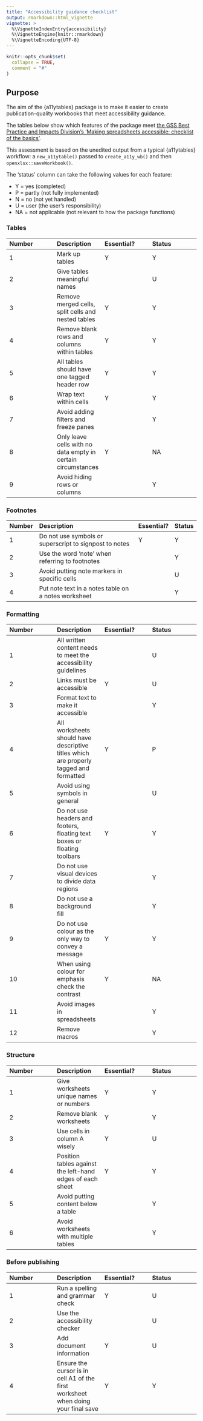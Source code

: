 ```yaml
---
title: "Accessibility guidance checklist"
output: rmarkdown::html_vignette
vignette: >
  %\VignetteIndexEntry{accessibility}
  %\VignetteEngine{knitr::rmarkdown}
  %\VignetteEncoding{UTF-8}
---
```


```r
knitr::opts_chunk$set(
  collapse = TRUE,
  comment = "#"
)
```

## Purpose

The aim of the {a11ytables} package is to make it easier to create publication-quality workbooks that meet accessibility guidance.

The tables below show which features of the package meet [the GSS Best Practice and Impacts Division's 'Making spreadsheets accessible: checklist of the basics'](https://gss.civilservice.gov.uk/policy-store/making-spreadsheets-accessible-a-brief-checklist-of-the-basics/).

This assessment is based on the unedited output from a typical {a11ytables} workflow: a `new_a11ytable()` passed to `create_a11y_wb()` and then `openxlsx::saveWorkbook()`.

The 'status' column can take the following values for each feature:

* Y = yes (completed)
* P = partly (not fully implemented)
* N = no (not yet handled)
* U = user (the user's responsibility)
* NA = not applicable (not relevant to how the package functions)

### Tables

| Number | Description | Essential? | Status |
| :--- | :--- | :--- | :--- | 
| 1 | Mark up tables | Y | Y | 
| 2 | Give tables meaningful names | | U |
| 3 | Remove merged cells, split cells and nested tables | Y | Y |
| 4 | Remove blank rows and columns within tables | Y | Y |
| 5 | All tables should have one tagged header row | Y | Y |
| 6 | Wrap text within cells | Y | Y |
| 7 | Avoid adding filters and freeze panes | | Y |
| 8 | Only leave cells with no data empty in certain circumstances | Y | NA |
| 9 | Avoid hiding rows or columns | | Y |

### Footnotes

| Number | Description | Essential? | Status |
| :--- | :--- | :--- | :--- | 
| 1 | Do not use symbols or superscript to signpost to notes | Y | Y |
| 2 | Use the word ‘note’ when referring to footnotes | | Y |
| 3 | Avoid putting note markers in specific cells | | U |
| 4 | Put note text in a notes table on a notes worksheet | | Y |

### Formatting

| Number | Description | Essential? | Status |
| :--- | :--- | :--- | :--- | 
| 1 | All written content needs to meet the accessibility guidelines | | U |
| 2 | Links must be accessible | Y | U |
| 3 | Format text to make it accessible | | Y |
| 4 | All worksheets should have descriptive titles which are properly tagged and formatted | Y | P |
| 5 | Avoid using symbols in general | | U |
| 6 | Do not use headers and footers, floating text boxes or floating toolbars | Y | Y |
| 7 | Do not use visual devices to divide data regions | | Y |
| 8 | Do not use a background fill | | Y |
| 9 | Do not use colour as the only way to convey a message | Y | Y |
| 10 | When using colour for emphasis check the contrast | Y | NA |
| 11 | Avoid images in spreadsheets | | Y |
| 12 | Remove macros | | Y |

### Structure

| Number | Description | Essential? | Status |
| :--- | :--- | :--- | :--- | 
| 1 | Give worksheets unique names or numbers | Y | Y |
| 2 | Remove blank worksheets | Y | Y |
| 3 | Use cells in column A wisely | Y | U |
| 4 | Position tables against the left-hand edges of each sheet | Y | Y |
| 5 | Avoid putting content below a table | | Y |
| 6 | Avoid worksheets with multiple tables | | Y |

### Before publishing

| Number | Description | Essential? | Status |
| :--- | :--- | :--- | :--- | 
| 1 | Run a spelling and grammar check | Y | U |
| 2 | Use the accessibility checker | | U |
| 3 | Add document information | Y | U |
| 4 | Ensure the cursor is in cell A1 of the first worksheet when doing your final save | Y | Y |
